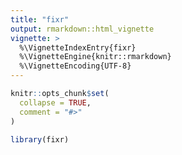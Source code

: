 ```yaml
---
title: "fixr"
output: rmarkdown::html_vignette
vignette: >
  %\VignetteIndexEntry{fixr}
  %\VignetteEngine{knitr::rmarkdown}
  %\VignetteEncoding{UTF-8}
---
```


```r
knitr::opts_chunk$set(
  collapse = TRUE,
  comment = "#>"
)
```

```r
library(fixr)
```
